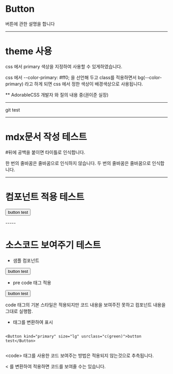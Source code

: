 

<Meta title="LUsoft Components/Components/button/Overview" />

# Button

버튼에 관한 설명을 합니다

-----

# theme 사용

css 에서 primary 색상을 지정하여 사용할 수 있게하였습니다.

css 에서 --color-primary: #ff0; 을 선언해 두고
class를 적용하면서 bg(--color-primary) 라고 하게 되면
css 에서 정한 색상이 배경색상으로 사용됩니다.

** AdorableCSS 개발자 와 질의 내용 중(권이준 실장)

-----

git test

-----

# mdx문서 작성 테스트
#뒤에 공백을 붙이면 타이틀로 인식합니다.

한 번의 줄바꿈은 줄바꿈으로 인식하지 않습니다.
두 번의 줄바꿈은 줄바꿈으로 인식합니다.

-----

# 컴포넌트 적용 테스트

<Button kind="primary">button test</Button>

<p></p>
-----
<p></p>

# 소스코드 보여주기 테스트

* 샘플 컴포넌트

<Button kind="primary" size="lg" usrclass="c(green)">button test</Button>

* pre code 태그 적용

<pre><code><Button kind="primary" size="lg" usrclass="c(green)">button test</Button></code></pre>

code 태그의 기본 스타일은 적용되지만 코드 내용을 보여주진 못하고 컴포넌트 내용을 그대로 실행함.

* 태그를 변환하여 표시

<code>
<div class="p(10) ">&lt;Button kind="<span class="c(red)">primary</span>" size="<span class="c(red)">lg</span>" usrclass="<span class="c(red)">c(green)</span>"&gt;button test&lt;/Button&gt;</div>
</code>

&lt;code&gt; 태그를 사용한 코드 보여주는 방법은 적용되지 않는것으로 추측됩니다.

< 를 변환하여 적용하면 코드를 보여줄 수는 있습니다.